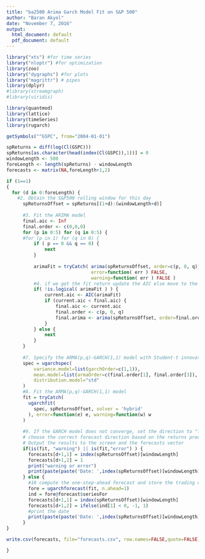 ```yaml
---
title: "ba2500 Arima Garch Model Fit on S&P 500"
author: "Baran Akyol"
date: "November 7, 2016"
output:
  html_document: default
  pdf_document: default
---
```



```r

library("xts") #for time series
library("nloptr") #for optimization
library(zoo)
library("dygraphs") #for plots
library("magrittr") # pipes
library(dplyr)
#library(streamgraph)
#library(viridis)

library(quantmod)
library(lattice)
library(timeSeries)
library(rugarch)

```

```r
getSymbols("^GSPC", from="2004-01-01")

spReturns = diff(log(Cl(GSPC)))
spReturns[as.character(head(index(Cl(GSPC)),1))] = 0
windowLength <- 500
foreLength <- length(spReturns) - windowLength
forecasts <- matrix(NA,foreLength+1,2)
```


```r

if (1==1)
{
  for (d in 0:foreLength) {
    #2. Obtain the S&P500 rolling window for this day
      spReturnsOffset = spReturns[(1+d):(windowLength+d)]
  
      #3. Fit the ARIMA model
      final.aic <- Inf
      final.order <- c(0,0,0)
      for (p in 0:5) for (q in 0:5) {
      #for (p in 1) for (q in 0) {
          if ( p == 0 && q == 0) {
              next
          }
  
          arimaFit = tryCatch( arima(spReturnsOffset, order=c(p, 0, q)),
                               error=function( err ) FALSE,
                               warning=function( err ) FALSE )
          #4. if we got the fit return update the AIC else move to the next model.
          if( !is.logical( arimaFit ) ) {
              current.aic <- AIC(arimaFit)
              if (current.aic < final.aic) {
                  final.aic <- current.aic
                  final.order <- c(p, 0, q)
                  final.arima <- arima(spReturnsOffset, order=final.order)
              }
          } else {
              next
          }
      }
  
      #7. Specify the ARMA(p,q)-GARCH(1,1) model with Student-t innovations  to fit
      spec = ugarchspec(
          variance.model=list(garchOrder=c(1,1)),
          mean.model=list(armaOrder=c(final.order[1], final.order[3]), include.mean=T),
          distribution.model="std"
      )
      #8. Fit the ARMA(p,q)-GARCH(1,1) model
      fit = tryCatch(
        ugarchfit(
          spec, spReturnsOffset, solver = 'hybrid'
        ), error=function(e) e, warning=function(w) w
      )
  
      #9. If the GARCH model does not converge, set the direction to "long" else
      # choose the correct forecast direction based on the returns prediction
      # Output the results to the screen and the forecasts vector
      if(is(fit, "warning") || is(fit,"error") ) {
        forecasts[d+1,1] = index(spReturnsOffset)[windowLength]
        forecasts[d+1,2] = 1
        print("warning or error")
        print(paste(paste('Date: ',index(spReturnsOffset)[windowLength],sep=''), paste(' Signal = ',1,sep=''),paste(' Progress = ',paste(round(10000*d/foreLength)/100,'%',sep=''),sep=''), sep=";")) 
      } else {
        #10 compute the one-step-ahead forecast and store the trading decision {-1,1}
        fore = ugarchforecast(fit, n.ahead=1)
        ind = fore@forecast$seriesFor
        forecasts[d+1,1] = index(spReturnsOffset)[windowLength]
        forecasts[d+1,2] = ifelse(ind[1] < 0, -1, 1)
        #print the date 
        print(paste(paste('Date: ',index(spReturnsOffset)[windowLength],sep=''), paste(' Signal = ',ifelse(ind[1] < 0, -1, 1),sep=''),paste(' Progress = ',paste(round(10000*d/foreLength)/100,'%',sep=''),sep=''), sep=";")) 
      }
}

write.csv(forecasts, file="forecasts.csv", row.names=FALSE,quote=FALSE)

}
``` 

